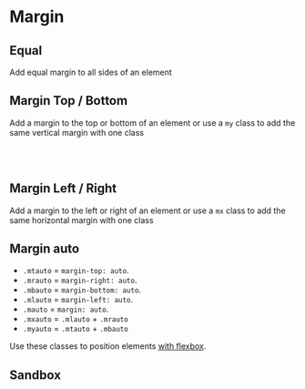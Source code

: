 
# Margin

## Equal

Add equal margin to all sides of an element

<Story id="css-utilities-margin--margin" />

## Margin Top / Bottom

Add a margin to the top or bottom of an element or use a `my` class to add the same vertical margin with one class

<Story id="css-utilities-margin--margin-top" />
<br />
<Story id="css-utilities-margin--margin-bottom" />
<br />
<Story id="css-utilities-margin--margin-y" />

## Margin Left / Right

Add a margin to the left or right of an element or use a `mx` class to add the same horizontal margin with one class

<div className="flex flex-gap-1">
    <Story id="css-utilities-margin--margin-left" />
    <Story id="css-utilities-margin--margin-right" />
    <Story id="css-utilities-margin--margin-x" />
</div>

## Margin auto

<ul>
    <li>
        <code>.mtauto</code> = <code>margin-top: auto</code>.
    </li>
    <li>
        <code>.mrauto</code> = <code>margin-right: auto</code>.
    </li>
    <li>
        <code>.mbauto</code> = <code>margin-bottom: auto</code>.
    </li>
    <li>
        <code>.mlauto</code> = <code>margin-left: auto</code>.
    </li>
    <li>
        <code>.mauto</code> = <code>margin: auto</code>.
    </li>
    <li>
        <code>.mxauto</code> = <code>.mlauto</code> + <code>.mrauto</code>
    </li>
    <li>
        <code>.myauto</code> = <code>.mtauto</code> + <code>.mbauto</code>
    </li>
</ul>

Use these classes to position elements [with flexbox](?path=/docs/css-utilities-flexbox--page).

## Sandbox

<Canvas>
    <Story id="css-utilities-margin--sandbox" />
</Canvas>

<div class="hidden">
    <Primary />
</div>
